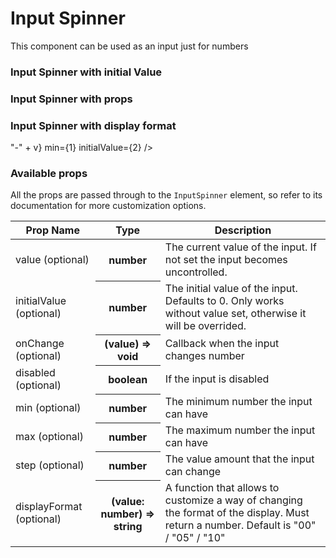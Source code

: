 
<Meta title="Components | InputSpinner" />

# Input Spinner

This component can be used as an input just for numbers

<Preview>
  <Story name="InputSpinner">
    <InputSpinner />
  </Story>
</Preview>

### Input Spinner with initial Value

<Preview>
  <Story name="InputSpinnerWithInitialValue">
    <InputSpinner initialValue={7} />
  </Story>
</Preview>

### Input Spinner with props

<Preview>
  <Story name="InputSpinnerWithProps">
    <InputSpinnerStoryWithProps />
  </Story>
</Preview>

### Input Spinner with display format

<Preview>
  <Story name="InputSpinnerWithDisplayFormat">
    <InputSpinner displayFormat={v => "-" + v} min={1} initialValue={2} />
  </Story>
</Preview>

### Available props

All the props are passed through to the `InputSpinner` element, so refer to its documentation for more customization options.

<table width="100%">
  <thead>
    <tr>
      <th>Prop Name</th>
      <th>Type</th>
      <th>Description</th>
    </tr>
  </thead>
  <tbody>
    <tr>
      <td>value (optional)</td>
      <th>number</th>
      <td>The current value of the input. If not set the input becomes uncontrolled.</td>
    </tr>
    <tr>
      <td>initialValue (optional)</td>
      <th>number</th>
      <td>
        The initial value of the input. Defaults to 0. Only works without value set, otherwise it
        will be overrided.
      </td>
    </tr>
    <tr>
      <td>onChange (optional)</td>
      <th>(value) => void</th>
      <td>Callback when the input changes number</td>
    </tr>
    <tr>
      <td>disabled (optional)</td>
      <th>boolean</th>
      <td>If the input is disabled</td>
    </tr>
    <tr>
      <td>min (optional)</td>
      <th>number</th>
      <td>The minimum number the input can have</td>
    </tr>
    <tr>
      <td>max (optional)</td>
      <th>number</th>
      <td>The maximum number the input can have</td>
    </tr>
    <tr>
      <td>step (optional)</td>
      <th>number</th>
      <td>The value amount that the input can change</td>
    </tr>
    <tr>
      <td>displayFormat (optional)</td>
      <th>(value: number) => string</th>
      <td>
        A function that allows to customize a way of changing the format of the display. Must return
        a number. Default is "00" / "05" / "10"
      </td>
    </tr>
  </tbody>
</table>

